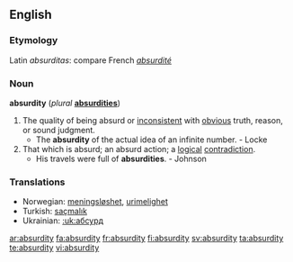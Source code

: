 ==English==

===Etymology===
Latin ''absurditas'': compare French ''[[absurdité]]''

===Noun===
'''absurdity''' (''plural'' '''[[absurdities]]''')

# The quality of being absurd or [[inconsistent]] with [[obvious]] truth, reason, or sound judgment.
#* The '''absurdity''' of the actual idea of an infinite number. - Locke
# That which is absurd; an absurd action; a [[logical]] [[contradiction]].
#* His travels were full of '''absurdities'''. - Johnson

===Translations===
{{rfc-level|Translations at L3+ (AutoFormat would have corrected level of Translations)}}
*Norwegian: [[meningsløshet]], [[urimelighet]] {{c}}
*Turkish: [[saçmalık]]
*Ukrainian: [[:uk:абсурд]]

[[ar:absurdity]]
[[fa:absurdity]]
[[fr:absurdity]]
[[fi:absurdity]]
[[sv:absurdity]]
[[ta:absurdity]]
[[te:absurdity]]
[[vi:absurdity]]